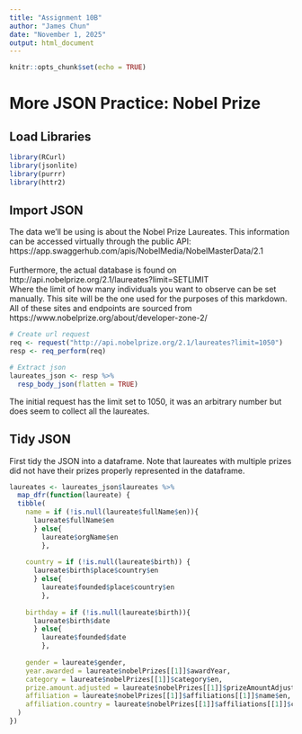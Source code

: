 ```yaml
---
title: "Assignment 10B"
author: "James Chun"
date: "November 1, 2025"
output: html_document
---
```


```r
knitr::opts_chunk$set(echo = TRUE)
```

# More JSON Practice: Nobel Prize

## Load Libraries
```r
library(RCurl)
library(jsonlite)
library(purrr)
library(httr2)
```

## Import JSON
The data we'll be using is about the Nobel Prize Laureates. This information can be accessed virtually through the public API: https://app.swaggerhub.com/apis/NobelMedia/NobelMasterData/2.1
<br>
<br>
Furthermore, the actual database is found on http://api.nobelprize.org/2.1/laureates?limit=SETLIMIT
<br>
Where the limit of how many individuals you want to observe can be set manually. This site will be the one used for the purposes of this markdown. All of these sites and endpoints are sourced from https://www.nobelprize.org/about/developer-zone-2/

```r
# Create url request
req <- request("http://api.nobelprize.org/2.1/laureates?limit=1050")
resp <- req_perform(req)

# Extract json
laureates_json <- resp %>% 
  resp_body_json(flatten = TRUE)
```

The initial request has the limit set to 1050, it was an arbitrary number but does seem to collect all the laureates.

## Tidy JSON
First tidy the JSON into a dataframe. Note that laureates with multiple prizes did not have their prizes properly represented in the dataframe. 

```r
laureates <- laureates_json$laureates %>%
  map_dfr(function(laureate) {
  tibble(
    name = if (!is.null(laureate$fullName$en)){
      laureate$fullName$en
      } else{
        laureate$orgName$en
        },
    
    country = if (!is.null(laureate$birth)) {
      laureate$birth$place$country$en
      } else{
        laureate$founded$place$country$en
        },
    
    birthday = if (!is.null(laureate$birth)){
      laureate$birth$date
      } else{
        laureate$founded$date
        },
    
    gender = laureate$gender,
    year.awarded = laureate$nobelPrizes[[1]]$awardYear,
    category = laureate$nobelPrizes[[1]]$category$en,
    prize.amount.adjusted = laureate$nobelPrizes[[1]]$prizeAmountAdjusted,
    affiliation = laureate$nobelPrizes[[1]]$affiliations[[1]]$name$en,
    affiliation.country = laureate$nobelPrizes[[1]]$affiliations[[1]]$country$en
  )
})
```


